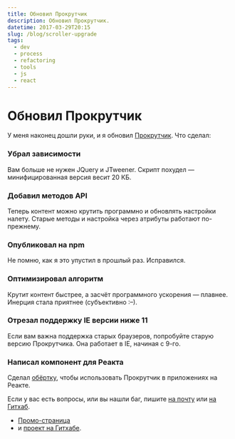 ```yaml
---
title: Обновил Прокрутчик
description: Обновил Прокрутчик.
datetime: 2017-03-29T20:15
slug: /blog/scroller-upgrade
tags:
  - dev
  - process
  - refactoring
  - tools
  - js
  - react
---
```


# Обновил Прокрутчик

У меня наконец дошли руки, и я обновил [Прокрутчик](https://bespoyasov.ru/scroller/). Что сделал:

### Убрал зависимости

Вам больше не нужен JQuery и JTweener. Скрипт похудел — минифицированная версия весит 20 КБ.

### Добавил методов API

Теперь контент можно крутить программно и обновлять настройки налету. Старые методы и настройка через атрибуты работают по-прежнему.

### Опубликовал на npm

Не помню, как я это упустил в прошлый раз. Исправился.

### Оптимизировал алгоритм

Крутит контент быстрее, а засчёт программного ускорения — плавнее. Инерция стала приятнее (субъективно <nobr>:–)</nobr>.

### Отрезал поддержку IE версии ниже 11

Если вам важна поддержка старых браузеров, попробуйте старую версию Прокрутчика. Она работает в IE, начиная с 9-го.

### Написал компонент для Реакта

Сделал [обёртку](https://github.com/bespoyasov/react-scroller), чтобы использовать Прокрутчик в приложениях на Реакте.

Если у вас есть вопросы, или вы нашли баг, пишите [на почту](mailto:bespoyasov@me.com) или [на Гитхаб](https://github.com/bespoyasov/scroller/issues).

- [Промо-страница](https://bespoyasov.ru/scroller/)
- и [проект на Гитхабе](https://github.com/bespoyasov/scroller).
